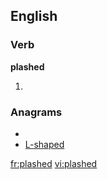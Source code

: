==English==

===Verb===
'''plashed'''

# {{present participle of|[[plash]]}}

===Anagrams===
* {{alphagram|adehlps}}
* [[L-shaped#English|L-shaped]]

[[fr:plashed]]
[[vi:plashed]]